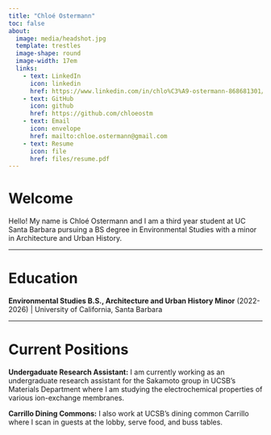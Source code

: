 ```yaml
---
title: "Chloé Ostermann"
toc: false
about:
  image: media/headshot.jpg
  template: trestles
  image-shape: round
  image-width: 17em
  links: 
    - text: LinkedIn
      icon: linkedin
      href: https://www.linkedin.com/in/chlo%C3%A9-ostermann-868681301/
    - text: GitHub
      icon: github
      href: https://github.com/chloeostm
    - text: Email
      icon: envelope
      href: mailto:chloe.ostermann@gmail.com
    - text: Resume
      icon: file
      href: files/resume.pdf
---
```


# Welcome

Hello! My name is Chloé Ostermann and I am a third year student at UC Santa Barbara pursuing a BS degree in Environmental Studies with a minor in Architecture and Urban History.

------------------------------------------------------------------------

# Education

**Environmental Studies B.S., Architecture and Urban History Minor** (2022-2026) \| University of California, Santa Barbara

------------------------------------------------------------------------

# Current Positions

**Undergaduate Research Assistant:** I am currently working as an undergraduate research assistant for the Sakamoto group in UCSB's Materials Department where I am studying the electrochemical properties of various ion-exchange membranes.

**Carrillo Dining Commons:** I also work at UCSB's dining common Carrillo where I scan in guests at the lobby, serve food, and buss tables.
